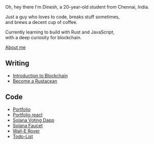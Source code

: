 
<NameTransition />
Oh, hey there  
I'm Dinesh, a 20-year-old student from Chennai, India.  

Just a guy who loves to code, breaks stuff sometimes,  
and brews a decent cup of coffee.  

Currently learning to build with Rust and JavaScript,  
with a deep curiosity for blockchain.

[About me](/me)



## Writing
- [Introduction to Blockchain](/n/blockchain)
- [Become a Rustacean](/n/rustacean)


## Code
- [Portfolio](https://dineshmn.me)
- [Portfolio react](https://react-portfolio-dineshmn1.vercel.app/)
- [Solana Voting Dapp](https://github.com/DineshMN1/voting-workshop-chennai)
- [Solana Faucet](https://github.com/DineshMN1/Solana-Faucet)
- [Wall-E Rover](https://github.com/DineshMN1/Wall-E.git)
- [Todo-List](https://github.com/DineshMN1/react-learning)